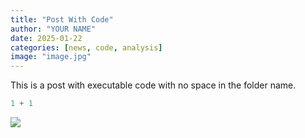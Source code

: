 ```yaml
---
title: "Post With Code"
author: "YOUR NAME"
date: 2025-01-22
categories: [news, code, analysis]
image: "image.jpg"
---
```


This is a post with executable code with no space in the folder name.

```r
1 + 1
```

![](image.jpg)